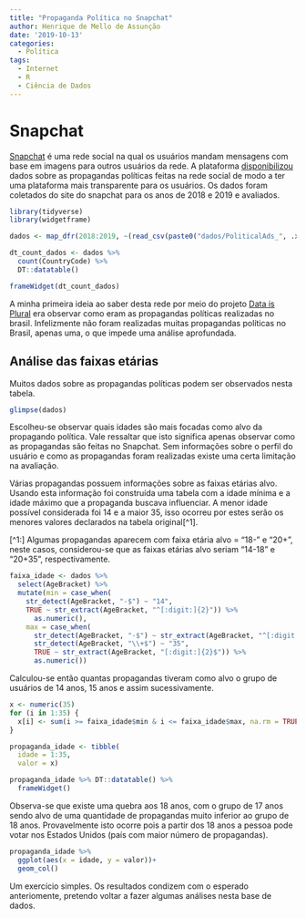 ```yaml
---
title: "Propaganda Política no Snapchat"
author: Henrique de Mello de Assunção
date: '2019-10-13'
categories:
  - Política
tags:
  - Internet
  - R
  - Ciência de Dados
---
```


# Snapchat

[Snapchat](https://www.snapchat.com/) é uma rede social na qual os usuários mandam mensagens com base em imagens para outros usuários da rede. A plataforma [disponibilizou](https://www.snap.com/en-US/political-ads/) dados sobre as propagandas políticas feitas na rede social de modo a ter uma plataforma mais transparente para os usuários. Os dados foram coletados do site do snapchat para os anos de 2018 e 2019 e avaliados.

```r
library(tidyverse)
library(widgetframe)

dados <- map_dfr(2018:2019, ~(read_csv(paste0("dados/PoliticalAds_", .x, ".csv")) %>% mutate(ano = .x)))

dt_count_dados <- dados %>%
  count(CountryCode) %>% 
  DT::datatable()
```

```r
frameWidget(dt_count_dados)
```

A minha primeira ideia ao saber desta rede por meio do projeto [Data is Plural](https://tinyletter.com/data-is-plural) era observar como eram as propagandas políticas realizadas no brasil. Infelizmente não foram realizadas muitas propagandas políticas no Brasil, apenas uma, o que impede uma análise aprofundada.

## Análise das faixas etárias

Muitos dados sobre as propagandas políticas podem ser observados nesta tabela.

```r
glimpse(dados)
```

Escolheu-se observar quais idades são mais focadas como alvo da propagando política. Vale ressaltar que isto significa apenas observar como as propagandas são feitas no Snapchat. Sem informações sobre o perfil do usuário e como as propagandas foram realizadas existe uma certa limitação na avaliação.

Várias propagandas possuem informações sobre as faixas etárias alvo. Usando esta informação foi construída uma tabela com a idade mínima e a idade máximo que a propaganda buscava influenciar. A menor idade possível considerada foi 14 e a maior 35, isso ocorreu por estes serão os menores valores declarados na tabela original[^1].

[^1:] Algumas propagandas aparecem com faixa etária alvo = "18-" e "20+", neste casos, considerou-se que as faixas etárias alvo seriam "14-18" e "20+35", respectivamente.

```r
faixa_idade <- dados %>% 
  select(AgeBracket) %>% 
  mutate(min = case_when(
    str_detect(AgeBracket, "-$") ~ "14",
    TRUE ~ str_extract(AgeBracket, "^[:digit:]{2}")) %>% 
      as.numeric(),
    max = case_when(
      str_detect(AgeBracket, "-$") ~ str_extract(AgeBracket, "^[:digit:]{2}"),
      str_detect(AgeBracket, "\\+$") ~ "35",
      TRUE ~ str_extract(AgeBracket, "[:digit:]{2}$")) %>% 
      as.numeric())
```

Calculou-se então quantas propagandas tiveram como alvo o grupo de usuários de 14 anos, 15 anos e assim sucessivamente.

```r
x <- numeric(35)
for (i in 1:35) {
  x[i] <- sum(i >= faixa_idade$min & i <= faixa_idade$max, na.rm = TRUE)
}

propaganda_idade <- tibble(
  idade = 1:35,
  valor = x) 

propaganda_idade %>% DT::datatable() %>% 
  frameWidget()
```

Observa-se que existe uma quebra aos 18 anos, com o grupo de 17 anos sendo alvo de uma quantidade de propagandas muito inferior ao grupo de 18 anos. Provavelmente isto ocorre pois a partir dos 18 anos a pessoa pode votar nos Estados Unidos (país com maior número de propagandas).

```r
propaganda_idade %>% 
  ggplot(aes(x = idade, y = valor))+ 
  geom_col()
```

Um exercício simples. Os resultados condizem com o esperado anteriomente, pretendo voltar a fazer algumas análises nesta base de dados. 
